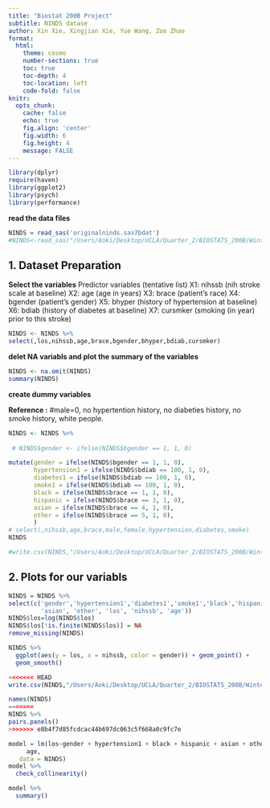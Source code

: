 ```yaml
---
title: "Biostat 200B Project"
subtitle: NINDS datase
author: Xin Xie, Xingjian Xie, Yue Wang, Zoe Zhao
format:
  html:
    theme: cosmo
    number-sections: true
    toc: true
    toc-depth: 4
    toc-location: left
    code-fold: false
knitr:
  opts_chunk: 
    cache: false    
    echo: true
    fig.align: 'center'
    fig.width: 6
    fig.height: 4
    message: FALSE
---
```



```r
library(dplyr)
require(haven)
library(ggplot2)
library(psych)
library(performance)
```


**read the data files**

```r
NINDS = read_sas('originalninds.sas7bdat')
#NINDS<-read_sas("/Users/Aoki/Desktop/UCLA/Quarter_2/BIOSTATS_200B/Winter_BIO200B_Group8/originalninds.sas7bdat")
```


## 1. Dataset Preparation

**Select the variables**
Predictor variables (tentative list) 
X1: nihssb (nih stroke scale at baseline)
X2: age (age in years)
X3: brace (patient's race)
X4: bgender (patient's gender)
X5: bhyper (history of hypertension at baseline)
X6: bdiab (history of diabetes at baseline)
X7: cursmker (smoking (in year) prior to this stroke)


```r
NINDS <- NINDS %>%
select(,los,nihssb,age,brace,bgender,bhyper,bdiab,cursmker)
```

**delet NA variabls and plot the summary of the variables**

```r
NINDS <- na.omit(NINDS)
summary(NINDS)
```

**create dummy variables**

**Reference :**
#male=0, no hypertention history, no diabeties history, no smoke history, white people. 


```r
NINDS <- NINDS %>%
  
 # NINDS$gender <- ifelse(NINDS$bgender == 1, 1, 0)

mutate(gender = ifelse(NINDS$bgender == 1, 1, 0),
       hypertension1 = ifelse(NINDS$bdiab == 100, 1, 0),
       diabetes1 = ifelse(NINDS$bdiab == 100, 1, 0),
       smoke1 = ifelse(NINDS$bdiab == 100, 1, 0),
       black = ifelse(NINDS$brace == 1, 1, 0),
       hispanic = ifelse(NINDS$brace == 3, 1, 0),
       asian = ifelse(NINDS$brace == 4, 1, 0),
       other = ifelse(NINDS$brace == 5, 1, 0),
       )
# select(,nihssb,age,brace,male,female,hypertension,diabetes,smoke) 
NINDS 

#write.csv(NINDS,"/Users/Aoki/Desktop/UCLA/Quarter_2/BIOSTATS_200B/Winter_BIO200B_Group8/NINDS.csv")
```



## 2. Plots for our variabls
```r
NINDS = NINDS %>%
select(c('gender','hypertension1','diabetes1','smoke1','black','hispanic',
         'asian', 'other', 'los', 'nihssb', 'age'))
NINDS$los=log(NINDS$los)
NINDS$los[!is.finite(NINDS$los)] = NA
remove_missing(NINDS)

NINDS %>%
  ggplot(aes(y = los, x = nihssb, color = gender)) + geom_point() +
  geom_smooth()
```

```r
<<<<<<< HEAD
write.csv(NINDS,"/Users/Aoki/Desktop/UCLA/Quarter_2/BIOSTATS_200B/Winter_BIO200B_Group8/NINDS.csv")

names(NINDS)
=======
NINDS %>%
pairs.panels()
>>>>>>> e8b4f7d85fcdcac44b697dc063c5f668a0c9fc7e
```




```r
model = lm(los~gender + hypertension1 + black + hispanic + asian + other + nihssb + 
     age,
   data = NINDS)
model %>%
  check_collinearity()
```

```R
model %>%
  summary()
```

